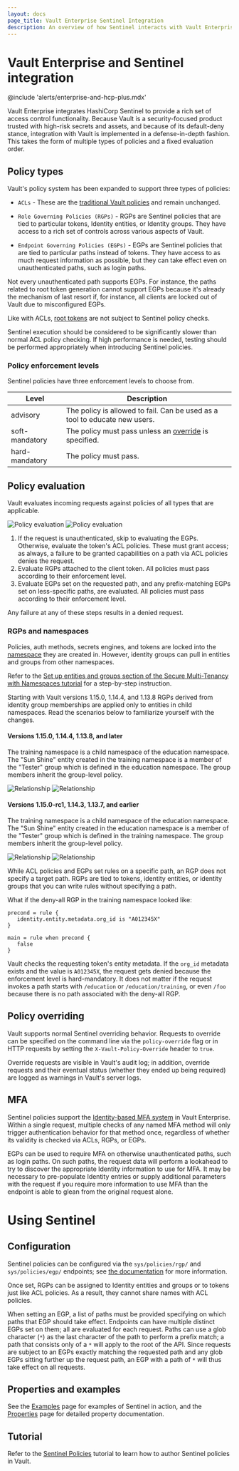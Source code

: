 ```yaml
---
layout: docs
page_title: Vault Enterprise Sentinel Integration
description: An overview of how Sentinel interacts with Vault Enterprise.
---
```


# Vault Enterprise and Sentinel integration

@include 'alerts/enterprise-and-hcp-plus.mdx'

Vault Enterprise integrates HashiCorp Sentinel to provide a rich set of access
control functionality. Because Vault is a security-focused product trusted with
high-risk secrets and assets, and because of its default-deny stance,
integration with Vault is implemented in a defense-in-depth fashion. This takes
the form of multiple types of policies and a fixed evaluation order.

## Policy types

Vault's policy system has been expanded to support three types of policies:

- `ACLs` - These are the [traditional Vault
  policies](/vault/docs/concepts/policies) and remain unchanged.

- `Role Governing Policies (RGPs)` - RGPs are Sentinel policies that are tied
  to particular tokens, Identity entities, or Identity groups. They have access
  to a rich set of controls across various aspects of Vault.

- `Endpoint Governing Policies (EGPs)` - EGPs are Sentinel policies that are
  tied to particular paths instead of tokens. They have access to as much
  request information as possible, but they can take effect even on
  unauthenticated paths, such as login paths.

Not every unauthenticated path supports EGPs. For instance, the paths related
to root token generation cannot support EGPs because it's already the mechanism
of last resort if, for instance, all clients are locked out of Vault due to
misconfigured EGPs.

Like with ACLs, [root tokens](/vault/docs/concepts/tokens#root-tokens)
are not subject to Sentinel policy checks.

Sentinel execution should be considered to be significantly slower than normal
ACL policy checking. If high performance is needed, testing should be performed
appropriately when introducing Sentinel policies.

### Policy enforcement levels

Sentinel policies have three enforcement levels to choose from.

| Level          | Description                                                                 |
| -------------- | --------------------------------------------------------------------------- |
| advisory       | The policy is allowed to fail. Can be used as a tool to educate new users.  |
| soft-mandatory | The policy must pass unless an [override](#policy-overriding) is specified. |
| hard-mandatory | The policy must pass.                                                       |

## Policy evaluation

Vault evaluates incoming requests against policies of all types that are
applicable.

![Policy evaluation](/img/diagram-policy-evaluation-workflow_light.png#light-theme-only)
![Policy evaluation](/img/diagram-policy-evaluation-workflow_dark.png#dark-theme-only)

1. If the request is unauthenticated, skip to evaluating the EGPs. Otherwise,
   evaluate the token's ACL policies. These must grant access; as always, a
   failure to be granted capabilities on a path via ACL policies denies the
   request.
2. Evaluate RGPs attached to the client token. All policies must pass according
   to their enforcement level.
3. Evaluate EGPs set on the requested path, and any prefix-matching EGPs set on
   less-specific paths, are evaluated. All policies must pass according to their
   enforcement level.

Any failure at any of these steps results in a denied request.

### RGPs and namespaces

Policies, auth methods, secrets engines, and tokens are locked into the
[namespace](/vault/docs/enterprise/namespaces) they are created in. However,
identity groups can pull in entities and groups from other namespaces.

<Tip>

Refer to the [Set up entities and groups section of the Secure Multi-Tenancy
with Namespaces
tutorial](/vault/tutorials/enterprise/namespaces#set-up-entities-and-groups) for
a step-by-step instruction.

</Tip>

<Warning>
  Starting with Vault versions 1.15.0, 1.14.4, and 1.13.8 RGPs derived
  from identity group memberships are applied only to entities in child namespaces. 
  Read the scenarios below to familiarize yourself with the changes.
</Warning>

#### Versions 1.15.0, 1.14.4, 1.13.8, and later

The training namespace is a child namespace of the education namespace. The "Sun
Shine" entity created in the training namespace is a member of the "Tester"
group which is defined in the education namespace. The group members inherit the
group-level policy.

![Relationship](/img/diagram-rgp-namespace-post-115_light.png#light-theme-only)
![Relationship](/img/diagram-rgp-namespace-post-115_dark.png#dark-theme-only)

#### Versions 1.15.0-rc1, 1.14.3, 1.13.7, and earlier

The training namespace is a child namespace of the education namespace. The "Sun
Shine" entity created in the education namespace is a member of the "Tester"
group which is defined in the training namespace. The group members inherit the
group-level policy.

![Relationship](/img/diagram-rgp-namespace-pre-115_light.png#light-theme-only)
![Relationship](/img/diagram-rgp-namespace-pre-115_dark.png#dark-theme-only)

While ACL policies and EGPs set rules on a specific path, an RGP does not
specify a target path. RGPs are tied to tokens, identity entities, or identity
groups that you can write rules without specifying a path.

What if the deny-all RGP in the training namespace looked like:

<CodeBlockConfig filename="deny-all.sentinel">

```hcl
precond = rule {
   identity.entity.metadata.org_id is "A012345X"
}

main = rule when precond {
   false
}
```

</CodeBlockConfig>

Vault checks the requesting token's entity metadata. If the `org_id` metadata
exists and the value is `A012345X`, the request gets denied because the
enforcement level is hard-mandatory. It does not matter if the request invokes a
path starts with `/education` or `/education/training`, or even `/foo` because
there is no path associated with the deny-all RGP.


## Policy overriding

Vault supports normal Sentinel overriding behavior. Requests to override can be
specified on the command line via the `policy-override` flag or in HTTP
requests by setting the `X-Vault-Policy-Override` header to `true`.

Override requests are visible in Vault's audit log; in addition, override
requests and their eventual status (whether they ended up being required) are
logged as warnings in Vault's server logs.

## MFA

Sentinel policies support the [Identity-based MFA
system](/vault/docs/enterprise/mfa) in Vault Enterprise. Within a single
request, multiple checks of any named MFA method will only trigger
authentication behavior for that method once, regardless of whether its
validity is checked via ACLs, RGPs, or EGPs.

EGPs can be used to require MFA on otherwise unauthenticated paths, such as
login paths. On such paths, the request data will perform a lookahead to try to
discover the appropriate Identity information to use for MFA. It may be
necessary to pre-populate Identity entries or supply additional parameters with
the request if you require more information to use MFA than the endpoint is
able to glean from the original request alone.

# Using Sentinel

## Configuration

Sentinel policies can be configured via the `sys/policies/rgp/` and
`sys/policies/egp/` endpoints; see [the
documentation](/vault/api-docs/system/policies) for more information.

Once set, RGPs can be assigned to Identity entities and groups or to tokens
just like ACL policies. As a result, they cannot share names with ACL policies.

When setting an EGP, a list of paths must be provided specifying on which paths
that EGP should take effect. Endpoints can have multiple distinct EGPs set on
them; all are evaluated for each request. Paths can use a glob character (`*`)
as the last character of the path to perform a prefix match; a path that
consists only of a `*` will apply to the root of the API. Since requests are
subject to an EGPs exactly matching the requested path and any glob EGPs
sitting further up the request path, an EGP with a path of `*` will thus take
effect on all requests.

## Properties and examples

See the [Examples](/vault/docs/enterprise/sentinel/examples) page for examples
of Sentinel in action, and the
[Properties](/vault/docs/enterprise/sentinel/properties) page for detailed
property documentation.

## Tutorial

Refer to the [Sentinel Policies](/vault/tutorials/policies/sentinel)
tutorial to learn how to author Sentinel policies in Vault.
